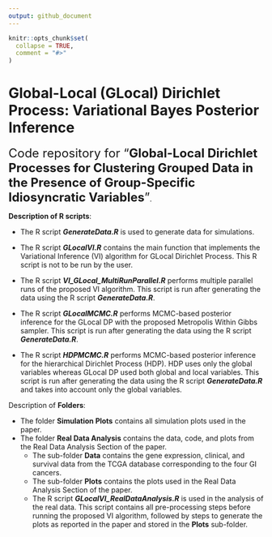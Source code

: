 ```yaml
---
output: github_document
---
```


<!-- README.md is generated from README.Rmd. Please edit that file -->

```r
knitr::opts_chunk$set(
  collapse = TRUE,
  comment = "#>"
)
```

# Global-Local (GLocal) Dirichlet Process: Variational Bayes Posterior Inference

<!-- badges: start -->
<!-- badges: end -->

<span style="font-size:24px;">Code repository for "**Global-Local Dirichlet Processes for Clustering Grouped Data in the Presence of Group-Specific Idiosyncratic Variables**"</span>.

**Description of R scripts**:

* The R script ***GenerateData.R*** is used to generate data for simulations.

* The R script ***GLocalVI.R*** contains the main function that implements the Variational Inference (VI) algorithm for GLocal Dirichlet Process. This R script is not to be run by the user.

* The R script ***VI_GLocal_MultiRunParallel.R*** performs multiple parallel runs of the proposed VI algorithm. This script is run after generating the data using the R script ***GenerateData.R***.

* The R script ***GLocalMCMC.R*** performs MCMC-based posterior inference for the GLocal DP with the proposed Metropolis Within Gibbs sampler. This script is run after generating the data using the R script ***GenerateData.R***.

* The R script ***HDPMCMC.R*** performs MCMC-based posterior inference for the hierarchical Dirichlet Process (HDP). HDP uses only the global variables whereas GLocal DP used both global and local variables. This script is run after generating the data using the R script ***GenerateData.R*** and takes into account only the global variables.


Description of **Folders**:

* The folder **Simulation Plots** contains all simulation plots used in the paper.
* The folder **Real Data Analysis** contains the data, code, and plots from the Real Data Analysis Section of the paper.
  * The sub-folder **Data** contains the gene expression, clinical, and survival data from the TCGA database corresponding to the four GI cancers.
  * The sub-folder **Plots** contains the plots used in the Real Data Analysis Section of the paper.
  * The R script ***GLocalVI_RealDataAnalysis.R*** is used in the analysis of the real data. This script contains all pre-processing steps before running the proposed VI algorithm, followed by steps to generate the plots as reported in the paper and stored in the **Plots** sub-folder.






